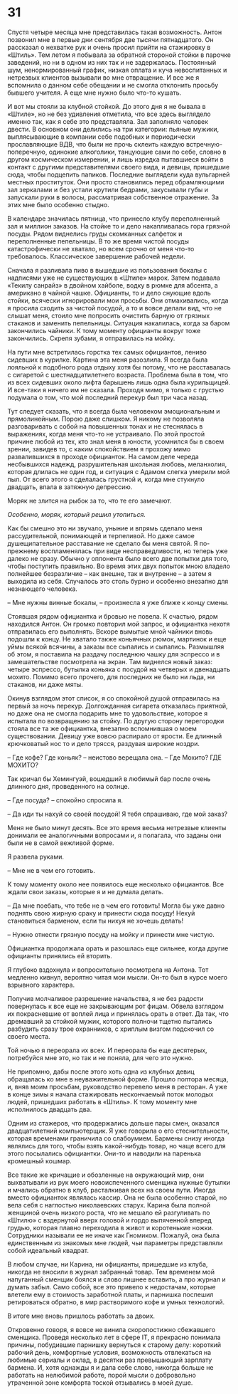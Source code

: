 # 31 {-}

Спустя четыре месяца мне представилась такая возможность. Антон позвонил мне в первые дни сентября две тысячи пятнадцатого. Он рассказал о нехватке рук и очень просил прийти на стажировку в «Штиль». Тем летом я побывала за обратной стороной стойки в парочке заведений, но ни в одном из них так и не задержалась. Постоянный шум, ненормированный график, низкая оплата и куча невоспитанных и нетрезвых клиентов вызывали во мне отвращение. И все же я вспомнила о данном себе обещании и не смогла отклонить просьбу бывшего учителя. А еще мне нужно было что-то кушать.

И вот мы стояли за клубной стойкой. До этого дня я не бывала в «Штиле», но не без удивления отметила, что все здесь выглядело именно так, как я себе это представляла. Зал заполняло человек двести. В основном они делились на три категории: пьяные мужики, выплясывающие в компании себе подобных и периодически прославляющие ВДВ, что были не прочь склеить каждую встречную-поперечную, одинокие алкоголики, танцующие сами по себе, словно в другом космическом измерении, и лишь изредка пытавшиеся войти в контакт с другими представителями своего вида, и девицы, пришедшие сюда, чтобы подцепить папиков. Последние выглядели куда вульгарней местных проституток. Они просто становились перед обрамляющими зал зеркалами и без устали крутили бедрами, закусывали губы и запускали руки в волосы, рассматривая собственное отражение. За этих мне было особенно стыдно.

В календаре значилась пятница, что принесло клубу переполненный зал и миллион заказов. На стойке то и дело накапливалась гора грязной посуды. Рядом виднелись груды скомканных салфеток и переполненные пепельницы. В то же время чистой посуды катастрофически не хватало, но всем срочно от меня что-то требовалось. Классическое завершение рабочей недели.

Сначала я разливала пиво в вышедшие из пользования бокалы с надписями уже не существующих в «Штиле» марок. Затем подавала «Текилу санрайз» в двойном хайболе, водку в рюмке для абсента, а американо в чайной чашке. Официанты, то и дело снующие вдоль стойки, всячески игнорировали мои просьбы. Они отмахивались, когда я просила сходить за чистой посудой, а то и вовсе делали вид, что не слышат меня, стоило мне попросить очистить барную от грязных стаканов и заменить пепельницы. Ситуация накалилась, когда за баром закончились чайники. К тому моменту официанты вокруг тоже закончились. Скрепя зубами, я отправилась на мойку.

На пути мне встретилась горстка тех самых официантов, лениво сидевших в курилке. Картина эта меня разозлила. Я всегда была лояльной к подобного рода отдыху хотя бы потому, что не расставалась с сигаретой с шестнадцатилетнего возраста. Проблема была в том, что из всех сидевших около лифта барышень лишь одна была курильщицей. И все-таки я ничего им не сказала. Проходя мимо, я только с грустью подумала о том, что мой последний перекур был три часа назад. 

Тут следует сказать, что я всегда была человеком эмоциональным и прямолинейным. Порою даже слишком. Я никому не позволяла разговаривать с собой на повышенных тонах и не стеснялась в выражениях, когда меня что-то не устраивало. По этой простой причине любой из тех, кто знал меня в юности, усомнился бы в своем зрении, завидев то, с каким спокойствием я прохожу мимо развалившихся в проходе официанток. На самом деле череда несбывшихся надежд, разрушительная школьная любовь, меланхолия, которая длилась не один год, и ситуация с Адамом слегка умерили мой пыл. От всего этого я сделалась грустной и, когда мне стукнуло двадцать, впала в затяжную депрессию. 

Моряк не злится на рыбок за то, что те его замечают.

*Особенно, моряк, который решил утопиться.*

Как бы смешно это ни звучало, уныние и впрямь сделало меня рассудительной, понимающей и терпеливой. Но даже самое душещипательное расставание не сделало бы меня святой. Я по-прежнему воспламенялась при виде несправедливости, но теперь уже далеко не сразу. Обычно у оппонента было всего две попытки для того, чтобы поступить правильно. Во время этих двух попыток мною владело полнейшее безразличие – как внешне, так и внутренне – а затем я выходила из себя. Случалось это столь бурно и особенно внезапно для незнающего человека. 

– Мне нужны винные бокалы, – произнесла я уже ближе к концу смены.

Стоявшая рядом официантка и бровью не повела. К счастью, рядом находился Антон. Он громко повторил мой запрос, и официантка нехотя отправилась его выполнять. Вскоре вымытые мной чайники вновь подошли к концу. Не хватало также коньячных рюмок, мартинок и еще уймы всякой всячины, а заказы все сыпались и сыпались. Размышляя об этом, я поставила на раздачу последнюю чашку для эспрессо и в замешательстве посмотрела на экран. Там виднелся новый заказ: четыре эспрессо, бутылка коньяка с посудой на четверых и двенадцать мохито. Помимо всего прочего, для последних не было ни льда, ни стаканов, ни даже мяты.

Окинув взглядом этот список, я со спокойной душой отправилась на первый за ночь перекур. Долгожданная сигарета отказалась приятной, но даже она не смогла подарить мне то удовольствие, которое я испытала по возвращению за стойку. По другую сторону перегородки стояла все та же официантка, внезапно вспомнившая о моем существовании. Девицу уже вовсю распирало от ярости. Ее длинный крючковатый нос то и дело трясся, раздувая широкие ноздри. 

– Где кофе? Где коньяк? – неистово верещала она. – Где Мохито? ГДЕ МОХИТО?

Так кричал бы Хемингуэй, вошедший в любимый бар после очень длинного дня, проведенного на солнце.

– Где посуда? – спокойно спросила я.

– Да иди ты нахуй со своей посудой! Я тебя спрашиваю, где мой заказ?

Меня не было минут десять. Все это время весьма нетрезвые клиенты донимали ее аналогичными вопросами и, я полагала, что заданы они были не в самой вежливой форме. 

Я развела руками.

– Мне не в чем его готовить. 

К тому моменту около нее появилось еще несколько официантов. Все ждали свои заказы, которые я и не думала делать.

– Да мне поебать, что тебе не в чем его готовить! Могла бы уже давно поднять свою жирную сраку и принести сюда посуду! Нехуй становиться барменом, если ты нихуя не хочешь делать! 

– Нужно отнести грязную посуду на мойку и принести мне чистую.

Официантка продолжала орать и разошлась еще сильнее, когда другие официанты принялись ей вторить. 

Я глубоко вздохнула и вопросительно посмотрела на Антона. Тот медленно кивнул, вероятно читая мои мысли. Он-то был в курсе моего взрывного характера. 

Получив молчаливое разрешение начальства, я не без радости повернулась к все еще не закрывающим рот фицам. Обвела взглядом их покрасневшие от воплей лица и принялась орать в ответ. Да так, что дремавший за стойкой мужик, которого полночи тщетно пытались разбудить сразу трое охранников, с хриплым визгом подскочил со своего места. 

Той ночью я переорала их всех. И переорала бы еще десятерых, потребуйся мне это, но так и не поняла, для чего это нужно.

Не припомню, дабы после этого хоть одна из клубных девиц обращалась ко мне в неуважительной форме. Прошло полтора месяца, и, вняв моим просьбам, руководство перевело меня в ресторан. А уже в конце зимы я начала стажировать нескончаемый поток молодых людей, пришедших работать в «Штиль». К тому моменту мне исполнилось двадцать два.

Одним из стажеров, что продержались дольше пары смен, оказался двадцатилетний компьютерщик. Я уже говорила о его стеснительности, которая временами граничила со слабоумием. Бармены снизу иногда являлись для того, чтобы взять какой-нибудь товар, но чаще всего для этого посылались официантки. Они-то и наводили на паренька кромешный кошмар. 

Все такие же кричащие и обозленные на окружающий мир, они выхватывали из рук моего новоиспеченного сменщика нужные бутылки и мчались обратно в клуб, расталкивая всех на своем пути. Иногда вместо официанток являлась кассир. Она не была особенно старой, но вела себя с наглостью николаевских старух. Карина была полной женщиной очень низкого роста, что не мешало ей разгуливать по «Штилю» с вздернутой вверх головой и гордо выпяченной вперед грудью, которая плавно переходила в живот и коротенькие ножки. Сотрудники называли ее не иначе как Гномиком. Пожалуй, она была единственным из знакомых мне людей, чьи параметры представляли собой идеальный квадрат. 

В любом случае, ни Карина, ни официанты, пришедшие из клуба, никогда не вносили в журнал забранный товар. Тем временем мой напуганный сменщик боялся и слово лишнее вставить, а про журнал и думать забыл. Само собой, все это привело к недостачам, которые влетели ему в стоимость заработной платы, и парнишка поспешил ретироваться обратно, в мир растворимого кофе и умных технологий. 

В итоге мне вновь пришлось работать за двоих.

Откровенно говоря, я вовсе не винила скоропостижно сбежавшего сменщика. Проведя несколько лет в сфере IT, я прекрасно понимала причины, побудившие парнишку вернуться к старому делу: короткий рабочий день, комфортные условия, возможность отвлекаться на любимые сериалы и оклад, в десятки раз превышающий зарплату бармена. И, хотя однажды я и дала себе слово, никогда больше не работать на нелюбимой работе, порой мысли о добровольно утраченной зоне комфорта тоской отзывались в моей душе.


